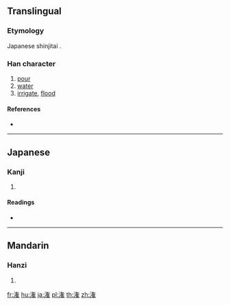 {{character info/new}}
{{also|灌}}
==Translingual==

===Etymology===
Japanese shinjitai {{Han simp|灌|f=艹|t=𠂉|f2=吅|t2=一}}.

===Han character===
{{Han char|rn=85|rad=水|as=11|sn=14|four=|canj=EOKG}}

# [[pour]]
# [[water]]
# [[irrigate]], [[flood]]

====References====
* {{Han ref|kx=0648.281|dkj=18216|dj=1058.110|hdz=31724.080|uh=6F45|ud=28485}}

----

==Japanese==

===Kanji===
{{ja-kanji|grade=|rs=水11}}

# {{defn|lang=ja|sort=水11}}

====Readings====
* {{ja-readings|on=[[かん]] (kan)|kun=[[そそぐ]] (sosogu)}}

----

==Mandarin==

===Hanzi===
{{cmn-hanzi|pin=[[guàn]] ([[guan4]]), [[huàn]] ([[huan4]])|wg=kuan<sup>4</sup>, huan<sup>4</sup>}}

# {{defn|lang=cmn|sort=水11}}

[[fr:潅]]
[[hu:潅]]
[[ja:潅]]
[[pl:潅]]
[[th:潅]]
[[zh:潅]]